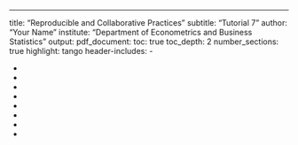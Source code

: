 ---
title: "Reproducible and Collaborative Practices"
subtitle: "Tutorial 7"
author: "Your Name"
institute: "Department of Econometrics and Business Statistics"
output:
pdf_document:
toc: true
toc_depth: 2
number_sections: true
highlight: tango
header-includes:
- \usepackage{titling}
- \pretitle{\begin{center} \includegraphics[width=5in,height=13in]{figs/front.jpg}\LARGE\\}
- \posttitle{\end{center}}
- \usepackage{fontawesome}
- \usepackage[most]{tcolorbox}
- \usepackage{xcolor}
- \usepackage{sectsty}
- \sectionfont{\color{olive}}
- \usepackage{verbatim}